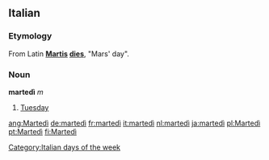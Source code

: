 ==Italian==
===Etymology===
From Latin '''[[Mars|Martis]] [[dies]]''', "Mars' day".

===Noun===
'''martedì''' ''m''

#[[Tuesday]]

[[Category:Italian days of the week]]

[[ang:Martedì]]
[[de:martedì]]
[[fr:martedì]]
[[it:martedì]]
[[nl:martedì]]
[[ja:martedì]]
[[pl:Martedì]]
[[pt:Martedì]]
[[fi:Martedì]]